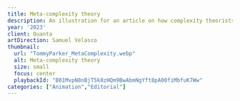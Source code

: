 ```yaml
---
title: Meta-complexity theory
description: An illustration for an article on how complexity theorists are confronting their most puzzling problem yet; complexity theory itself.
year: '2023'
client: Quanta
artDirection: Samuel Velasco
thumbnail:
  url: "TommyParker_MetaComplexity.webp"
  alt: Meta-complexity theory
  size: small
  focus: center
  playbackId: "B01MvpN8nBjT5k8zHQm9BwAbmNgYft8pA00fiMbfuK7Ww"
categories: ["Animation","Editorial"]
---
```


<ProjectVideo
  playbackId="B01MvpN8nBjT5k8zHQm9BwAbmNgYft8pA00fiMbfuK7Ww"
  aspectRatio="16/9"
  className="video-container aspect-[16/9]"
/>